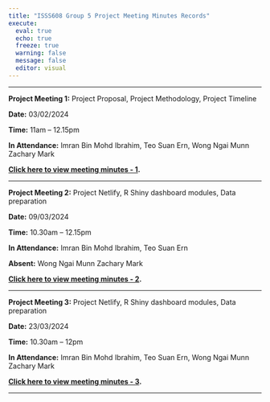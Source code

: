 ```yaml
---
title: "ISSS608 Group 5 Project Meeting Minutes Records"
execute: 
  eval: true
  echo: true
  freeze: true
  warning: false
  message: false
  editor: visual
---
```


------------------------------------------------------------------------

**Project Meeting 1:** Project Proposal, Project Methodology, Project Timeline

**Date:** 03/02/2024

**Time:** 11am – 12.15pm

**In Attendance:** Imran Bin Mohd Ibrahim, Teo Suan Ern, Wong Ngai Munn Zachary Mark

[**Click here to view meeting minutes - 1**](https://decoding-chaos.netlify.app/Prototype/MeetingMinutes/Meeting1.html)**.**

------------------------------------------------------------------------

**Project Meeting 2:** Project Netlify, R Shiny dashboard modules, Data preparation

**Date:** 09/03/2024

**Time:** 10.30am – 12.15pm

**In Attendance:** Imran Bin Mohd Ibrahim, Teo Suan Ern

**Absent:** Wong Ngai Munn Zachary Mark

[**Click here to view meeting minutes - 2**](https://decoding-chaos.netlify.app/Prototype/MeetingMinutes/Meeting2.html)**.**

------------------------------------------------------------------------

**Project Meeting 3:** Project Netlify, R Shiny dashboard modules, Data preparation

**Date:** 23/03/2024

**Time:** 10.30am – 12pm

**In Attendance:** Imran Bin Mohd Ibrahim, Teo Suan Ern, Wong Ngai Munn Zachary Mark

[**Click here to view meeting minutes - 3**](https://decoding-chaos.netlify.app/Prototype/MeetingMinutes/Meeting3.html)**.**

------------------------------------------------------------------------